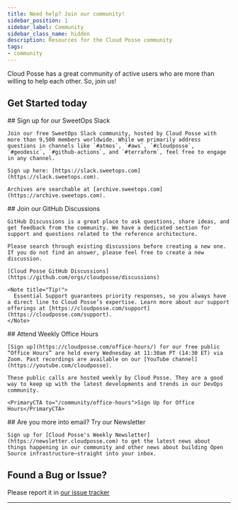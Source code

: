 ```yaml
---
title: Need help? Join our community!
sidebar_position: 1
sidebar_label: Community
sidebar_class_name: hidden
description: Resources for the Cloud Posse community
tags:
- community
---
```


<Intro>
  Cloud Posse has a great community of active users who are more than willing to help each other. So, join us!
</Intro>

## Get Started today

<Steps>
  <Step>
    ## <StepNumber/> Sign up for our SweetOps Slack

    Join our free SweetOps Slack community, hosted by Cloud Posse with more than 9,500 members worldwide. While we primarily address questions in channels like `#atmos`, `#aws`, `#cloudposse`, `#geodesic`, `#github-actions`, and `#terraform`, feel free to engage in any channel.

    Sign up here: [https://slack.sweetops.com](https://slack.sweetops.com).

    Archives are searchable at [archive.sweetops.com](https://archive.sweetops.com).
  </Step>

  <Step>
    ## <StepNumber/> Join our GitHub Discussions

    GitHub Discussions is a great place to ask questions, share ideas, and get feedback from the community. We have a dedicated section for support and questions related to the reference architecture.

    Please search through existing discussions before creating a new one. If you do not find an answer, please feel free to create a new discussion.

    [Cloud Posse GitHub Discussions](https://github.com/orgs/cloudposse/discussions)

    <Note title="Tip!">
      Essential Support guarantees priority responses, so you always have a direct line to Cloud Posse’s expertise. Learn more about our support offerings at [https://cloudposse.com/support](https://cloudposse.com/support).
    </Note>

  <Step>
    ## <StepNumber/> Attend Weekly Office Hours

    [Sign up](https://cloudposse.com/office-hours/) for our free public “Office Hours” are held every Wednesday at 11:30am PT (14:30 ET) via Zoom. Past recordings are available on our [YouTube channel](https://youtube.com/cloudposse).

    These public calls are hosted weekly by Cloud Posse. They are a good way to keep up with the latest developments and trends in our DevOps community.

    <PrimaryCTA to="/community/office-hours">Sign Up for Office Hours</PrimaryCTA>
  </Step>

  <Step>
    ## <StepNumber/> Are you more into email? Try our Newsletter

    Sign up for [Cloud Posse's Weekly Newsletter](https://newsletter.cloudposse.com) to get the latest news about things happening in our community and other news about building Open Source infrastructure—straight into your inbox.

  </Step>
</Steps>


## Found a Bug or Issue?

Please report it in [our issue tracker](https://github.com/cloudposse/docs/issues)

---

<DocCardList/>
